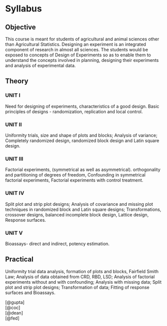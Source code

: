 # Syllabus  

## Objective  

This course is meant for students of agricultural and animal sciences other than Agricultural Statistics. Designing an experiment is an integrated component of research in almost all sciences. The students would be exposed to concepts of Design of Experiments so as to enable them to understand the concepts involved in planning, designing their experiments and analysis of experimental data.  

## Theory  

### UNIT I  

Need for designing of experiments, characteristics of a good design. Basic principles of designs - randomization, replication and local control.  

### UNIT II  

Uniformity trials, size and shape of plots and blocks; Analysis of variance; Completely randomized design, randomized block design and Latin square design.  

### UNIT III  

Factorial experiments, (symmetrical as well as asymmetrical). orthogonality and partitioning of degrees of freedom, Confounding in symmetrical factorial experiments, Factorial experiments with control treatment.  

### UNIT IV  

Split plot and strip plot designs; Analysis of covariance and missing plot techniques in randomized block and Latin square designs; Transformations, crossover designs, balanced incomplete block design, Lattice design, Response surfaces.  

### UNIT V  

Bioassays- direct and indirect, potency estimation.  

## Practical  

Uniformity trial data analysis, formation of plots and blocks, Fairfield Smith Law; Analysis of data obtained from CRD, RBD, LSD; Analysis of factorial experiments without and with confounding; Analysis with missing data; Split plot and strip plot designs; Transformation of data; Fitting of response surfaces and Bioassays.  

[@gupta]  
[@coc]  
[@dean]  
[@fed]

